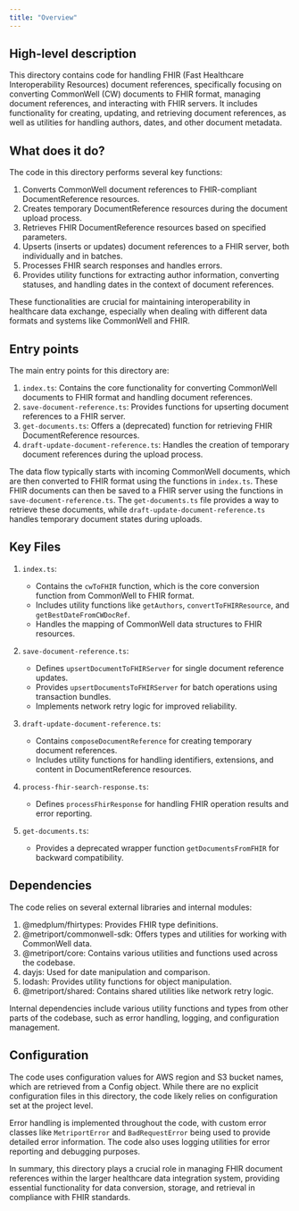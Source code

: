 ```yaml
---
title: "Overview"
---
```


## High-level description
This directory contains code for handling FHIR (Fast Healthcare Interoperability Resources) document references, specifically focusing on converting CommonWell (CW) documents to FHIR format, managing document references, and interacting with FHIR servers. It includes functionality for creating, updating, and retrieving document references, as well as utilities for handling authors, dates, and other document metadata.

## What does it do?
The code in this directory performs several key functions:

1. Converts CommonWell document references to FHIR-compliant DocumentReference resources.
2. Creates temporary DocumentReference resources during the document upload process.
3. Retrieves FHIR DocumentReference resources based on specified parameters.
4. Upserts (inserts or updates) document references to a FHIR server, both individually and in batches.
5. Processes FHIR search responses and handles errors.
6. Provides utility functions for extracting author information, converting statuses, and handling dates in the context of document references.

These functionalities are crucial for maintaining interoperability in healthcare data exchange, especially when dealing with different data formats and systems like CommonWell and FHIR.

## Entry points
The main entry points for this directory are:

1. `index.ts`: Contains the core functionality for converting CommonWell documents to FHIR format and handling document references.
2. `save-document-reference.ts`: Provides functions for upserting document references to a FHIR server.
3. `get-documents.ts`: Offers a (deprecated) function for retrieving FHIR DocumentReference resources.
4. `draft-update-document-reference.ts`: Handles the creation of temporary document references during the upload process.

The data flow typically starts with incoming CommonWell documents, which are then converted to FHIR format using the functions in `index.ts`. These FHIR documents can then be saved to a FHIR server using the functions in `save-document-reference.ts`. The `get-documents.ts` file provides a way to retrieve these documents, while `draft-update-document-reference.ts` handles temporary document states during uploads.

## Key Files

1. `index.ts`:
   - Contains the `cwToFHIR` function, which is the core conversion function from CommonWell to FHIR format.
   - Includes utility functions like `getAuthors`, `convertToFHIRResource`, and `getBestDateFromCWDocRef`.
   - Handles the mapping of CommonWell data structures to FHIR resources.

2. `save-document-reference.ts`:
   - Defines `upsertDocumentToFHIRServer` for single document reference updates.
   - Provides `upsertDocumentsToFHIRServer` for batch operations using transaction bundles.
   - Implements network retry logic for improved reliability.

3. `draft-update-document-reference.ts`:
   - Contains `composeDocumentReference` for creating temporary document references.
   - Includes utility functions for handling identifiers, extensions, and content in DocumentReference resources.

4. `process-fhir-search-response.ts`:
   - Defines `processFhirResponse` for handling FHIR operation results and error reporting.

5. `get-documents.ts`:
   - Provides a deprecated wrapper function `getDocumentsFromFHIR` for backward compatibility.

## Dependencies
The code relies on several external libraries and internal modules:

1. @medplum/fhirtypes: Provides FHIR type definitions.
2. @metriport/commonwell-sdk: Offers types and utilities for working with CommonWell data.
3. @metriport/core: Contains various utilities and functions used across the codebase.
4. dayjs: Used for date manipulation and comparison.
5. lodash: Provides utility functions for object manipulation.
6. @metriport/shared: Contains shared utilities like network retry logic.

Internal dependencies include various utility functions and types from other parts of the codebase, such as error handling, logging, and configuration management.

## Configuration
The code uses configuration values for AWS region and S3 bucket names, which are retrieved from a Config object. While there are no explicit configuration files in this directory, the code likely relies on configuration set at the project level.

Error handling is implemented throughout the code, with custom error classes like `MetriportError` and `BadRequestError` being used to provide detailed error information. The code also uses logging utilities for error reporting and debugging purposes.

In summary, this directory plays a crucial role in managing FHIR document references within the larger healthcare data integration system, providing essential functionality for data conversion, storage, and retrieval in compliance with FHIR standards.